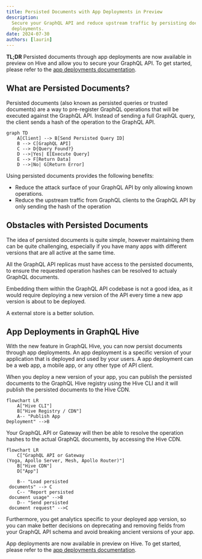 ```yaml
---
title: Persisted Documents with App Deployments in Preview
description:
  Secure your GraphQL API and reduce upstream traffic by persisting documents through app
  deployments.
date: 2024-07-30
authors: [laurin]
---
```



**TL;DR** Persisted documents through app deployments are now available in preview on Hive and allow
you to secure your GraphQL API. To get started, please refer to the
[app deployments documentation](/docs/schema-registry/app-deployments).

## What are Persisted Documents?

Persisted documents (also known as persisted queries or trusted documents) are a way to pre-register
GraphQL operations that will be executed against the GraphQL API. Instead of sending a full GraphQL
query, the client sends a hash of the operation to the GraphQL API.

```mermaid
graph TD
    A[Client] --> B[Send Persisted Query ID]
    B --> C[GraphQL API]
    C --> D{Query Found?}
    D -->|Yes| E[Execute Query]
    E --> F[Return Data]
    D -->|No| G[Return Error]
```

Using persisted documents provides the following benefits:

- Reduce the attack surface of your GraphQL API by only allowing known operations.
- Reduce the upstream traffic from GraphQL clients to the GraphQL API by only sending the hash of
  the operation

## Obstacles with Persisted Documents

The idea of persisted documents is quite simple, however maintaining them can be quite challenging,
especially if you have many apps with different versions that are all active at the same time.

All the GraphQL API replicas must have access to the persisted documents, to ensure the requested
operation hashes can be resolved to actualy GraphQL documents.

Embedding them within the GraphQL API codebase is not a good idea, as it would require deploying a
new version of the API every time a new app version is about to be deployed.

A external store is a better solution.

## App Deployments in GraphQL Hive

With the new feature in GraphQL Hive, you can now persist documents through app deployments. An app
deployment is a specific version of your application that is deployed and used by your users. A app
deployment can be a web app, a mobile app, or any other type of API client.

When you deploy a new version of your app, you can publish the persisted documents to the GraphQL
Hive registry using the Hive CLI and it will publish the persisted documents to the Hive CDN.

```mermaid
flowchart LR
    A["Hive CLI"]
    B["Hive Registry / CDN"]
    A-- "Publish App
Deployment" -->B
```

Your GraphQL API or Gateway will then be able to resolve the operation hashes to the actual GraphQL
documents, by accessing the Hive CDN.

```mermaid
flowchart LR
    C["GraphQL API or Gateway
(Yoga, Apollo Server, Mesh, Apollo Router)"]
    B["Hive CDN"]
    D["App"]

    B-- "Load persisted
 documents" --> C
    C-- "Report persisted
 document usage" -->B
    D-- "Send persisted
 document request" -->C
```

Furthermore, you get analytics specific to your deployed app version, so you can make better
decisions on deprecating and removing fields from your GraphQL API schema and avoid breaking ancient
versions of your app.


<NextImage
  alt="App Deployments on Hive Dashboard"
  src={pendingAppImage}
  className="mt-10 max-w-2xl rounded-lg drop-shadow-md"
/>

App deployments are now available in preview on Hive. To get started, please refer to the
[app deployments documentation](/docs/schema-registry/app-deployments).
